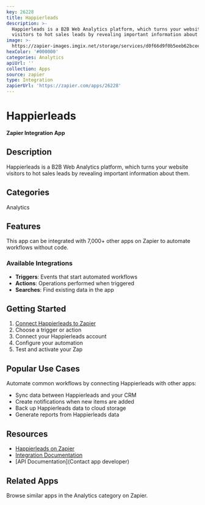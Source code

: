 ```yaml
---
key: 26228
title: Happierleads
description: >-
  Happierleads is a B2B Web Analytics platform, which turns your website
  visitors to hot sales leads by revealing important information about them.
image: >-
  https://zapier-images.imgix.net/storage/services/d0f66d9f0b5eeb62bcee4d359c159870.png?auto=format%2Ccompress&ixlib=python-3.0.0&q=50
hexColor: '#000000'
categories: Analytics
apiUrl: ''
collection: Apps
source: zapier
type: Integration
zapierUrl: 'https://zapier.com/apps/26228'
---
```

# Happierleads

**Zapier Integration App**

## Description

Happierleads is a B2B Web Analytics platform, which turns your website visitors to hot sales leads by revealing important information about them.

## Categories

Analytics

## Features

This app can be integrated with 7,000+ other apps on Zapier to automate workflows without code.

### Available Integrations

- **Triggers**: Events that start automated workflows
- **Actions**: Operations performed when triggered
- **Searches**: Find existing data in the app

## Getting Started

1. [Connect Happierleads to Zapier](https://zapier.com/apps/26228)
2. Choose a trigger or action
3. Connect your Happierleads account
4. Configure your automation
5. Test and activate your Zap

## Popular Use Cases

Automate common workflows by connecting Happierleads with other apps:

- Sync data between Happierleads and your CRM
- Create notifications when new items are added
- Back up Happierleads data to cloud storage
- Generate reports from Happierleads data

## Resources

- [Happierleads on Zapier](https://zapier.com/apps/26228)
- [Integration Documentation](https://zapier.com/apps/26228/integrations)
- [API Documentation](Contact app developer)

## Related Apps

Browse similar apps in the Analytics category on Zapier.
